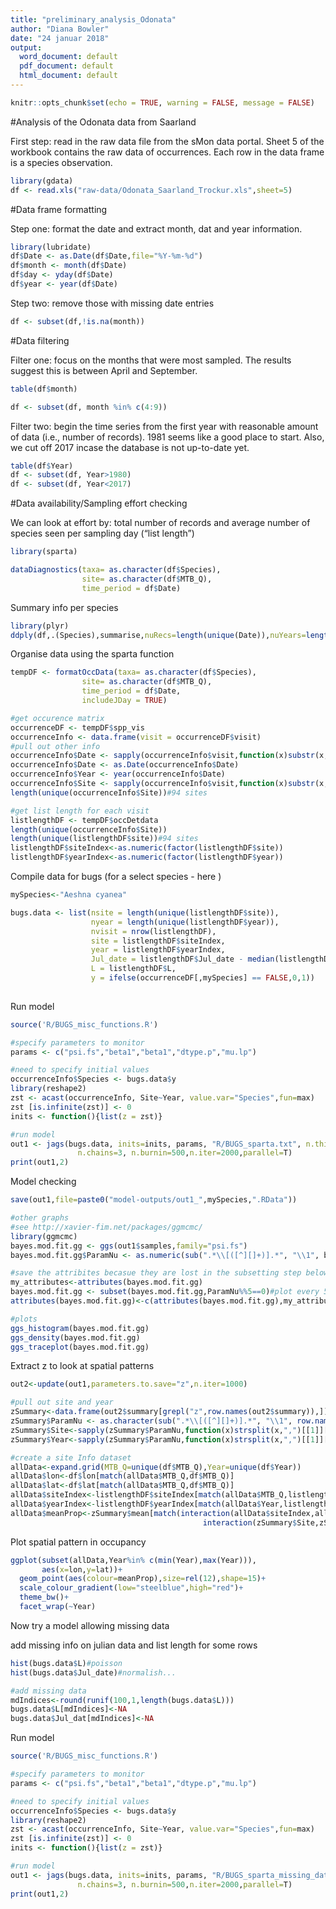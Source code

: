 ```yaml
---
title: "preliminary_analysis_Odonata"
author: "Diana Bowler"
date: "24 januar 2018"
output:
  word_document: default
  pdf_document: default
  html_document: default
---
```


```r

knitr::opts_chunk$set(echo = TRUE, warning = FALSE, message = FALSE)

```

#Analysis of the Odonata data from Saarland

First step: read in the raw data file from the sMon data portal.
Sheet 5 of the workbook contains the raw data of occurrences.
Each row in the data frame is a species observation.

```r

library(gdata)
df <- read.xls("raw-data/Odonata_Saarland_Trockur.xls",sheet=5)

```

#Data frame formatting

Step one: format the date and extract month, dat and year information.

```r

library(lubridate)
df$Date <- as.Date(df$Date,file="%Y-%m-%d")
df$month <- month(df$Date)
df$day <- yday(df$Date)
df$year <- year(df$Date)

```

Step two: remove those with missing date entries

```r

df <- subset(df,!is.na(month))

```


#Data filtering

Filter one: focus on the months that were most sampled. The results suggest this is between April and September.

```r

table(df$month)

df <- subset(df, month %in% c(4:9))

```

Filter two: begin the time series from the first year with reasonable amount of data (i.e., number of records). 1981 seems like a good place to start. Also, we cut off 2017 incase the database is not up-to-date yet.

```r

table(df$Year)
df <- subset(df, Year>1980)
df <- subset(df, Year<2017)

```

#Data availability/Sampling effort checking

We can look at effort by: total number of records and average number of species seen per sampling day ("list length")

```r

library(sparta)

dataDiagnostics(taxa= as.character(df$Species), 
                site= as.character(df$MTB_Q), 
                time_period = df$Date)

```

Summary info per species

```r

library(plyr)
ddply(df,.(Species),summarise,nuRecs=length(unique(Date)),nuYears=length(unique(Year)),nuSites=length(unique(MTB_Q)))

```

Organise data using the sparta function

```r

tempDF <- formatOccData(taxa= as.character(df$Species), 
                site= as.character(df$MTB_Q), 
                time_period = df$Date,
                includeJDay = TRUE)

#get occurence matrix
occurrenceDF <- tempDF$spp_vis
occurrenceInfo <- data.frame(visit = occurrenceDF$visit)
#pull out other info
occurrenceInfo$Date <- sapply(occurrenceInfo$visit,function(x)substr(x,6,15)) 
occurrenceInfo$Date <- as.Date(occurrenceInfo$Date)
occurrenceInfo$Year <- year(occurrenceInfo$Date) 
occurrenceInfo$Site <- sapply(occurrenceInfo$visit,function(x)substr(x,1,5)) 
length(unique(occurrenceInfo$Site))#94 sites

#get list length for each visit
listlengthDF <- tempDF$occDetdata
length(unique(occurrenceInfo$Site))
length(unique(listlengthDF$site))#94 sites
listlengthDF$siteIndex<-as.numeric(factor(listlengthDF$site))
listlengthDF$yearIndex<-as.numeric(factor(listlengthDF$year))

```

Compile data for bugs (for a select species  - here )

```r

mySpecies<-"Aeshna cyanea"

bugs.data <- list(nsite = length(unique(listlengthDF$site)),
                  nyear = length(unique(listlengthDF$year)),
                  nvisit = nrow(listlengthDF),
                  site = listlengthDF$siteIndex,
                  year = listlengthDF$yearIndex,
                  Jul_date = listlengthDF$Jul_date - median(listlengthDF$Jul_date),
                  L = listlengthDF$L,
                  y = ifelse(occurrenceDF[,mySpecies] == FALSE,0,1))
                  
```

Run model

```r
source('R/BUGS_misc_functions.R')

#specify parameters to monitor
params <- c("psi.fs","beta1","beta1","dtype.p","mu.lp")

#need to specify initial values
occurrenceInfo$Species <- bugs.data$y
library(reshape2)
zst <- acast(occurrenceInfo, Site~Year, value.var="Species",fun=max)
zst [is.infinite(zst)] <- 0
inits <- function(){list(z = zst)}

#run model
out1 <- jags(bugs.data, inits=inits, params, "R/BUGS_sparta.txt", n.thin=nt,
               n.chains=3, n.burnin=500,n.iter=2000,parallel=T)
print(out1,2)

```


Model checking

```r

save(out1,file=paste0("model-outputs/out1_",mySpecies,".RData"))

#other graphs
#see http://xavier-fim.net/packages/ggmcmc/
library(ggmcmc)
bayes.mod.fit.gg <- ggs(out1$samples,family="psi.fs")
bayes.mod.fit.gg$ParamNu <- as.numeric(sub(".*\\[([^][]+)].*", "\\1", bayes.mod.fit.gg$Parameter))

#save the attribites becasue they are lost in the subsetting step below, dont understand why..
my_attributes<-attributes(bayes.mod.fit.gg)
bayes.mod.fit.gg <- subset(bayes.mod.fit.gg,ParamNu%%5==0)#plot every 5
attributes(bayes.mod.fit.gg)<-c(attributes(bayes.mod.fit.gg),my_attributes[3:8])

#plots
ggs_histogram(bayes.mod.fit.gg)
ggs_density(bayes.mod.fit.gg)
ggs_traceplot(bayes.mod.fit.gg)

```

Extract z to look at spatial patterns

```r
out2<-update(out1,parameters.to.save="z",n.iter=1000)

#pull out site and year
zSummary<-data.frame(out2$summary[grepl("z",row.names(out2$summary)),])
zSummary$ParamNu <- as.character(sub(".*\\[([^][]+)].*", "\\1", row.names(zSummary)))
zSummary$Site<-sapply(zSummary$ParamNu,function(x)strsplit(x,",")[[1]][1])
zSummary$Year<-sapply(zSummary$ParamNu,function(x)strsplit(x,",")[[1]][2])

#create a site Info dataset
allData<-expand.grid(MTB_Q=unique(df$MTB_Q),Year=unique(df$Year))
allData$lon<-df$lon[match(allData$MTB_Q,df$MTB_Q)]
allData$lat<-df$lat[match(allData$MTB_Q,df$MTB_Q)]
allData$siteIndex<-listlengthDF$siteIndex[match(allData$MTB_Q,listlengthDF$site)]
allData$yearIndex<-listlengthDF$yearIndex[match(allData$Year,listlengthDF$year)]
allData$meanProp<-zSummary$mean[match(interaction(allData$siteIndex,allData$yearIndex),
                                           interaction(zSummary$Site,zSummary$Year))]
```

Plot spatial pattern in occupancy

```r

ggplot(subset(allData,Year%in% c(min(Year),max(Year))),
       aes(x=lon,y=lat))+
  geom_point(aes(colour=meanProp),size=rel(12),shape=15)+
  scale_colour_gradient(low="steelblue",high="red")+
  theme_bw()+
  facet_wrap(~Year)

```

Now try a model allowing missing data

add missing info on julian data and list length for some rows

```r

hist(bugs.data$L)#poisson
hist(bugs.data$Jul_date)#normalish...

#add missing data
mdIndices<-round(runif(100,1,length(bugs.data$L)))
bugs.data$L[mdIndices]<-NA
bugs.data$Jul_dat[mdIndices]<-NA
```

Run model

```r
source('R/BUGS_misc_functions.R')

#specify parameters to monitor
params <- c("psi.fs","beta1","beta1","dtype.p","mu.lp")

#need to specify initial values
occurrenceInfo$Species <- bugs.data$y
library(reshape2)
zst <- acast(occurrenceInfo, Site~Year, value.var="Species",fun=max)
zst [is.infinite(zst)] <- 0
inits <- function(){list(z = zst)}

#run model
out1 <- jags(bugs.data, inits=inits, params, "R/BUGS_sparta_missing_data.txt", n.thin=nt,
               n.chains=3, n.burnin=500,n.iter=2000,parallel=T)
print(out1,2)
```

